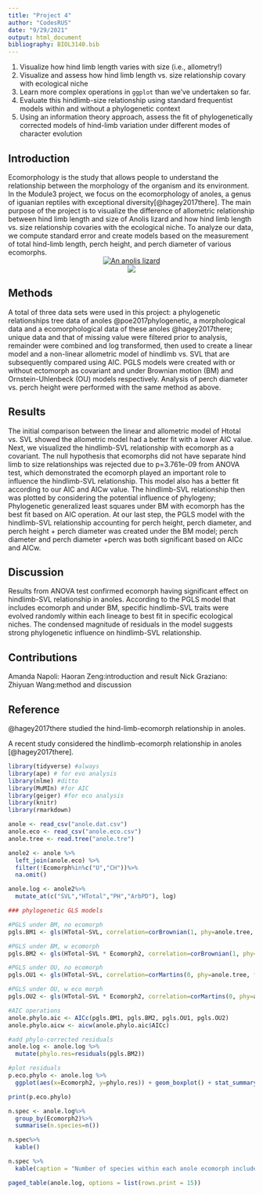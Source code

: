 ```yaml
---
title: "Project 4"
author: "CodesRUS"
date: "9/29/2021"
output: html_document
bibliography: BIOL3140.bib
---
```

1. Visualize how hind limb length varies with size (i.e., allometry!)
2. Visualize and assess how hind limb length vs. size relationship covary with ecological niche
3. Learn more complex operations in `ggplot` than we've undertaken so far.
4. Evaluate this hindlimb-size relationship using standard frequentist models within and without a phylogenetic context
5. Using an information theory approach, assess the fit of phylogenetically corrected models of hind-limb variation under different modes of character evolution

## Introduction

Ecomorphology is the study that allows people to understand the relationship between the morphology of the organism and its environment. In the Module3 project, we focus on the ecomorphology of anoles, a genus of iguanian reptiles with exceptional diversity[@hagey2017there]. The main purpose of the project is to visualize the difference of allometric relationship between hind limb length and size of Anolis lizard and how hind limb length vs. size relationship covaries with the ecological niche. To analyze our data, we compute standard error and create models based on the measurement of total hind-limb length, perch height, and perch diameter of various ecomorphs.
<center>
[![An anolis lizard](https://upload.wikimedia.org/wikipedia/commons/thumb/4/4b/Green_anole.jpg/320px-Green_anole.jpg)](https://upload.wikimedia.org/wikipedia/common/thumb/4/4b/Green_anole.jpg/320px-Green_anole.jpg)
</center>

<center>
![](svl_small.png)
</center>

## Methods

A total of three data sets were used in this project: a phylogenetic relationships tree data of anoles @poe2017phylogenetic, a morphological data and a ecomorphological data of these anoles @hagey2017there; unique data and that of missing value were filtered prior to analysis, remainder were combined and log transformed, then used to create a linear model and a non-linear allometric model of hindlimb vs. SVL that are subsequently compared using AIC. PGLS models were created with or without ectomorph as covariant and under Brownian motion (BM) and Ornstein-Uhlenbeck (OU) models respectively. Analysis of perch diameter vs. perch height were performed with the same method as above.

## Results

The initial comparison between the linear and allometric model of Htotal vs. SVL showed the allometric model had a better fit with a lower AIC value. Next, we visualized the hindlimb-SVL relationship with ecomorph as a covariant. The null hypothesis that ecomorphs did not have separate hind limb to size relationships was rejected due to p=3.761e-09 from ANOVA test, which demonstrated the ecomorph played an important role to influence the hindlimb-SVL relationship. This model also has a better fit according to our AIC and AICw value. The hindlimb-SVL relationship then was plotted by considering the potential influence of phylogeny; Phylogenetic generalized least squares under BM with ecomorph has the best fit based on AIC operation. At our last step, the PGLS model with the hindlimb-SVL relationship accounting for perch height, perch diameter, and perch height + perch diameter was created under the BM model; perch diameter and perch diameter +perch was both significant based on AICc and AICw.

## Discussion

Results from ANOVA test confirmed ecomorph having significant effect on hindlimb-SVL relationship in anoles. According to the PGLS model that includes ecomorph and under BM, specific hindlimb-SVL traits were evolved randomly within each lineage to best fit in specific ecological niches. The condensed magnitude of residuals in the model suggests strong phylogenetic influence on hindlimb-SVL relationship.

## Contributions

Amanda Napoli:
Haoran Zeng:introduction and result
Nick Graziano:
Zhiyuan Wang:method and discussion

## Reference

@hagey2017there studied the hind-limb-ecomorph relationship in anoles.

A recent study considered the hindlimb-ecomorph relationship in anoles [@hagey2017there].

```r
library(tidyverse) #always
library(ape) # for evo analysis
library(nlme) #ditto
library(MuMIn) #for AIC
library(geiger) #for eco analysis
library(knitr)
library(rmarkdown)
```

```r
anole <- read_csv("anole.dat.csv")
anole.eco <- read_csv("anole.eco.csv")
anole.tree <- read.tree("anole.tre")
```

```r
anole2 <- anole %>%
  left_join(anole.eco) %>%
  filter(!Ecomorph%in%c("U","CH"))%>%
  na.omit()

anole.log <- anole2%>%
  mutate_at(c("SVL","HTotal","PH","ArbPD"), log)
```

```r
### phylogenetic GLS models

#PGLS under BM, no ecomorph
pgls.BM1 <- gls(HTotal~SVL, correlation=corBrownian(1, phy=anole.tree, form=~Species), data=anole.log, method="ML")

#PGLS under BM, w ecomorph
pgls.BM2 <- gls(HTotal~SVL * Ecomorph2, correlation=corBrownian(1, phy=anole.tree, form=~Species), data=anole.log, method="ML")

#PGLS under OU, no ecomorph
pgls.OU1 <- gls(HTotal~SVL, correlation=corMartins(0, phy=anole.tree, form=~Species), data=anole.log, method="ML")

#PGLS under OU, w eco morph
pgls.OU2 <- gls(HTotal~SVL * Ecomorph2, correlation=corMartins(0, phy=anole.tree, form=~Species), data=anole.log, method="ML")
```

```r
#AIC operations
anole.phylo.aic <- AICc(pgls.BM1, pgls.BM2, pgls.OU1, pgls.OU2)
anole.phylo.aicw <- aicw(anole.phylo.aic$AICc)
```

```r
#add phylo-corrected residuals
anole.log <- anole.log %>%
  mutate(phylo.res=residuals(pgls.BM2))
```

```r
#plot residuals
p.eco.phylo <- anole.log %>%
  ggplot(aes(x=Ecomorph2, y=phylo.res)) + geom_boxplot() + stat_summary(fun=mean, geom="point", size=3)

print(p.eco.phylo)
```

```r
n.spec <- anole.log%>%
  group_by(Ecomorph2)%>%
  summarise(n.species=n())

n.spec%>%
  kable()

n.spec %>%
  kable(caption = "Number of species within each anole ecomorph included in this study")

paged_table(anole.log, options = list(rows.print = 15))
```

```r

```


